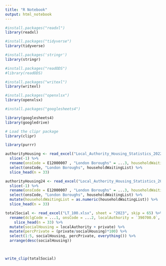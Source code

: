 ```yaml
---
title: "R Notebook"
output: html_notebook
---
```

```r
#install.packages("readxl")
library(readxl)

#install.packages("tidyverse")
library(tidyverse)

#install.packages('stringr')
library(stringr)

#install.packages("readODS")
#library(readODS)

#install.packages("writexl")
library(writexl)

#install.packages("openxlsx")
library(openxlsx)

#install.packages("googlesheets4")

library(googlesheets4)
library(googledrive)

# Load the clipr package
library(clipr)

library(purrr)
```

```r
authorityHousing <- read_excel("Local_Authority_Housing_Statistics_2022_23.xlsx", sheet = "C", skip = 208) %>%
  slice(-1) %>%
  rename(onsCode = E12000007 , "London Boroughs" = ...3, householdWaitingList = `323637`) %>%
  select(onsCode, "London Boroughs", householdWaitingList) %>%
  slice_head(n = 33) 

authorityHousing24 <- read_excel("Local_Authority_Housing_Statistics_2023_24.xlsx", sheet = "C", skip = 198) %>%
  slice(-1) %>%
  rename(onsCode = E12000007 , "London Boroughs" = ...3, householdWaitingList = `336366`) %>%
  select(onsCode, "London Boroughs", householdWaitingList) %>%
  mutate(householdWaitingList = as.numeric(householdWaitingList)) %>%
  slice_head(n = 33) 

totalSocial <- read_excel("LT_100.xlsx", sheet = "2023", skip = 65) %>%
  rename(dclgCode = ...1, onsCode = ...2, localAuthority = `390700.0`, private = `426419.0`, otherPublic = `3451.0`, privateSector = `2969640.0`, total = `3790210.0`) %>%
    slice_head(n = 33) %>% 
  mutate(socialHousing = localAuthority + private) %>%
  mutate(percPrivate = (private/socialHousing)*100) %>%
  select(1:5, socialHousing, percPrivate, everything()) %>%
  arrange(desc(socialHousing)) 
  


write_clip(totalSocial)
```